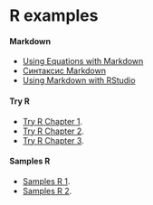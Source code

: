 R examples
========================================================

#### Markdown
* [Using Equations with Markdown](http://www.rstudio.com/ide/docs/authoring/using_markdown_equations)
* [Синтаксис Markdown](http://ru.wikipedia.org/wiki/Markdown)
* [Using Markdown with RStudio](http://www.rstudio.com/ide/docs/authoring/using_markdown)

#### Try R
* [Try R Chapter 1](Try R Chapter 1.html).
* [Try R Chapter 2](Try R Chapter 2.html).
* [Try R Chapter 3](Try R Chapter 3.html).

#### Samples R
* [Samples R 1](Samples 1.html).
* [Samples R 2](Samples 2.html).

